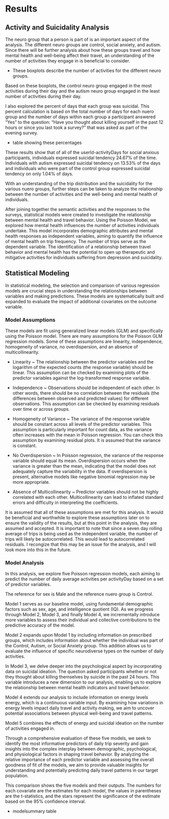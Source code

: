 # Results

## Activity and Suicidality Analysis

The neuro group that a person is part of is an important aspect of the analysis. The different neuro groups are control, social anxiety, and autism. Since there will be further analysis about how these groups travel and how mental health and well-being affect their travel, an understanding of the number of activities they engage in is beneficial to consider.

-   These boxplots describe the number of activities for the different neuro groups.

Based on these boxplots, the control neuro group engaged in the most activities during their day and the autism neuro group engaged in the least number of activities during their day.

I also explored the percent of days that each group was suicidal. This percent calculation is based on the total number of days for each nuero group and the number of days within each group a participant answered “Yes” to the question: “Have you thought about killing yourself in the past 12 hours or since you last took a survey?” that was asked as part of the evening survey.

-   table showing these percentages

These results show that of all of the userId-activityDays for social anxious participants, individuals expressed suicidal tendency 24.67% of the time. Individuals with autism expressed suicidal tendency on 13.53% of the days and individuals who were part of the control group expressed suicidal tendency on only 1.04% of days.

With an understanding of the trip distribution and the suicidality for the various nuero groups, further steps can be taken to analyze the relationship between the number of activities and the well-being and mental health of individuals.

After joining together the semantic activities and the responses to the surveys, statistical models were created to investigate the relationship between mental health and travel behavior. Using the Poisson Model, we explored how mental health influences the number of activities individuals undertake. This model incorporates demographic attributes and mental health responses as independent variables, aiming to quantify the influence of mental health on trip frequency. The number of trips serve as the dependent variable. The identification of a relationship between travel behavior and mental health has the potential to open up therapeutic and mitigative activities for individuals suffering from depression and suicidality.

## Statistical Modeling

In statistical modeling, the selection and comparison of various regression models are crucial steps in understanding the relationships between variables and making predictions. These models are systematically built and expanded to evaluate the impact of additional covariates on the outcome variable.

### Model Assumptions

These models are fit using generalized linear models (GLM) and specifically using the Poisson model. There are many assumptions for the Poisson GLM regression models. Some of these assumptions are linearity, independence, homogeneity of variance, no overdispersion, and an absence of multicollinearity.

-   Linearity \~ The relationship between the predictor variables and the logarithm of the expected counts (the response variable) should be linear. This assumption can be checked by examining plots of the predictor variables against the log-transformed response variable.

-   Independence \~ Observations should be independent of each other. In other words, there should be no correlation between the residuals (the differences between observed and predicted values) for different observations. This assumption can be checked by examining residuals over time or across groups.

-   Homogeneity of Variance \~ The variance of the response variable should be constant across all levels of the predictor variables. This assumption is particularly important for count data, as the variance often increases with the mean in Poisson regression. You can check this assumption by examining residual plots. It is assumed that the variance is constant.

-   No Overdispersion \~ In Poisson regression, the variance of the response variable should equal its mean. Overdispersion occurs when the variance is greater than the mean, indicating that the model does not adequately capture the variability in the data. If overdispersion is present, alternative models like negative binomial regression may be more appropriate.

-   Absence of Multicollinearity \~ Predictor variables should not be highly correlated with each other. Multicollinearity can lead to inflated standard errors and difficulty in interpreting the coefficients.

It is assumed that all of these assumptions are met for this analysis. It would be beneficial and worthwhile to explore these assumptions later on to ensure the validity of the results, but at this point in the analysis, they are assumed and accepted. It is important to note that since a seven day rolling average of trips is being used as the independent variable, the number of trips will likely be autocorrelated. This would lead to autocorrelated residuals. I recongize that this may be an issue for the analysis, and I will look more into this in the future.

### Model Analysis

In this analysis, we explore five Poisson regression models, each aiming to predict the number of daily average activities per activityDay based on a set of predictor variables.

The reference for sex is Male and the reference nuero group is Control.

Model 1 serves as our baseline model, using fundamental demographic factors such as sex, age, and intelligence quotient (IQ). As we progress through Model 2, Model 3, and finally Model 4, we incrementally introduce more variables to assess their individual and collective contributions to the predictive accuracy of the model.

Model 2 expands upon Model 1 by including information on prescribed groups, which includes information about whether the individual was part of the Control, Autism, or Social Anxiety group. This addition allows us to evaluate the influence of specific neurodiverse types on the number of daily activities.

In Model 3, we delve deeper into the psychological aspect by incorporating data on suicidal ideation. The question asked participants whether or not they thought about killing themselves by suicide in the past 24 hours. This variable introduces a new dimension to our analysis, enabling us to explore the relationship between mental health indicators and travel behavior.

Model 4 extends our analysis to include information on energy levels energy, which is a continuous variable input. By examining how variations in energy levels impact daily travel and activity making, we aim to uncover potential associations between physical well-being and travel patterns.

Model 5 combines the effects of energy and suicidal ideation on the number of activities engaged in.

Through a comprehensive evaluation of these five models, we seek to identify the most informative predictors of daily trip severity and gain insights into the complex interplay between demographic, psychological, and physiological factors in shaping travel behavior. By analyzing the relative importance of each predictor variable and assessing the overall goodness of fit of the models, we aim to provide valuable insights for understanding and potentially predicting daily travel patterns in our target population.

This comparison shows the five models and their outputs. The numbers for each covariate are the estimates for each model, the values in parentheses are the t-statistics, and the stars represent the significance of the estimate based on the 95% confidence interval.

-   modelsummary table
